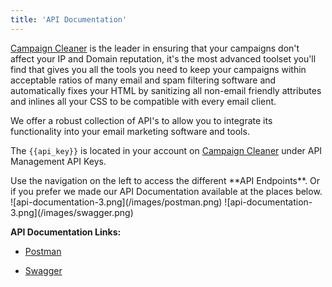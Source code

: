 ```yaml
---
title: 'API Documentation'
---
```


[Campaign Cleaner](https://campaigncleaner.com) is the leader in ensuring that your campaigns don't affect your IP and Domain reputation, it's the most advanced toolset you'll find that gives you all the tools you need to keep your campaigns within acceptable ratios of many email and spam filtering software and automatically fixes your HTML by sanitizing all non-email friendly attributes and inlines all your CSS to be compatible with every email client.

We offer a robust collection of API's to allow you to integrate its functionality into your email marketing software and tools.

The `{{api_key}}` is located in your account on [Campaign Cleaner](https://members.campaigncleaner.com) under API Management API Keys.

<Tip>
Use the navigation on the left to access the different **API Endpoints**.
</Tip>
Or if you prefer we made our API Documentation available at the places below.

<Card title="Click on me" icon="link" href="https://campaign-cleaner.github.io/swagger/">
  ![api-documentation-3.png](/images/postman.png)

</Card>
<Card title="Click on me" icon="link" href="https://campaign-cleaner.github.io/swagger/">
  ![api-documentation-3.png](/images/swagger.png)
</Card>

**API Documentation Links:**

- [Postman](https://api-docs.campaigncleaner.com/)

- [Swagger](https://campaign-cleaner.github.io/swagger/)
